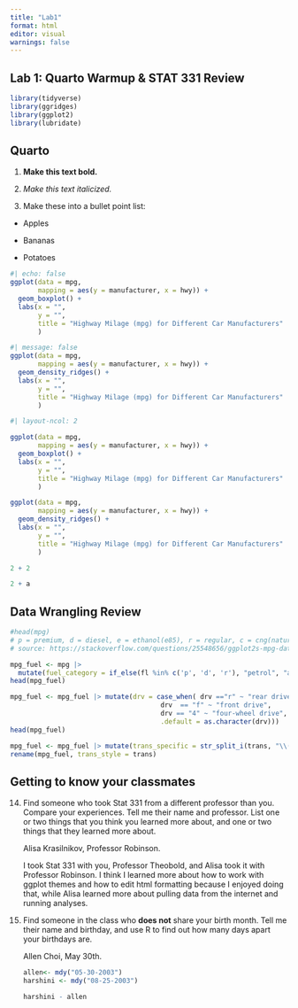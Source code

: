 ---
title: "Lab1"
format: html
editor: visual
warnings: false
---

## Lab 1: **Quarto Warmup & STAT 331 Review**

```{r libraries}
library(tidyverse)
library(ggridges)
library(ggplot2)
library(lubridate)
```

## Quarto

1.  **Make this text bold.**

2.  *Make this text italicized.*

3.  Make these into a bullet point list:

-   Apples

-   Bananas

-   Potatoes

```{r plot but no code}
#| echo: false
ggplot(data = mpg, 
       mapping = aes(y = manufacturer, x = hwy)) + 
  geom_boxplot() +
  labs(x = "",
       y = "", 
       title = "Highway Milage (mpg) for Different Car Manufacturers"
       )
```

```{r plot no message}
#| message: false
ggplot(data = mpg, 
       mapping = aes(y = manufacturer, x = hwy)) + 
  geom_density_ridges() +
  labs(x = "",
       y = "", 
       title = "Highway Milage (mpg) for Different Car Manufacturers"
       )
```

```{r plots side by side}
#| layout-ncol: 2

ggplot(data = mpg, 
       mapping = aes(y = manufacturer, x = hwy)) + 
  geom_boxplot() +
  labs(x = "",
       y = "", 
       title = "Highway Milage (mpg) for Different Car Manufacturers"
       )

ggplot(data = mpg, 
       mapping = aes(y = manufacturer, x = hwy)) + 
  geom_density_ridges() +
  labs(x = "",
       y = "", 
       title = "Highway Milage (mpg) for Different Car Manufacturers"
       )
```

```{r only code no output, echo=TRUE, results='hide'}
2 + 2
```

```{r error ignored, error = TRUE}
2 + a
```

## **Data Wrangling Review**

```{r 11}
#head(mpg)
# p = premium, d = diesel, e = ethanol(e85), r = regular, c = cng(natural gas, fossil fuel)
# source: https://stackoverflow.com/questions/25548656/ggplot2s-mpg-dataset-whats-the-fl-variable

mpg_fuel <- mpg |> 
  mutate(fuel_category = if_else(fl %in% c('p', 'd', 'r'), "petrol", "alternative_energy"))
head(mpg_fuel)
```

```{r 12}

mpg_fuel <- mpg_fuel |> mutate(drv = case_when( drv =="r" ~ "rear drive",
                                      drv  == "f" ~ "front drive",
                                      drv == "4" ~ "four-wheel drive", 
                                      .default = as.character(drv)))
head(mpg_fuel)
```

```{r 13}
mpg_fuel <- mpg_fuel |> mutate(trans_specific = str_split_i(trans, "\\(", 2), trans_specific = str_remove(trans_specific, "\\)"), trans = str_split_i(trans, "\\(", 1))
rename(mpg_fuel, trans_style = trans)
```

## Getting to know your classmates

14. Find someone who took Stat 331 from a different professor than you. Compare your experiences. Tell me their name and professor. List one or two things that you think you learned more about, and one or two things that they learned more about.

    Alisa Krasilnikov, Professor Robinson.

    I took Stat 331 with you, Professor Theobold, and Alisa took it with Professor Robinson. I think I learned more about how to work with ggplot themes and how to edit html formatting because I enjoyed doing that, while Alisa learned more about pulling data from the internet and running analyses.

15. Find someone in the class who **does not** share your birth month. Tell me their name and birthday, and use R to find out how many days apart your birthdays are.

    Allen Choi, May 30th.

    ```{r}
    allen<- mdy("05-30-2003")
    harshini <- mdy("08-25-2003")

    harshini - allen

    ```
